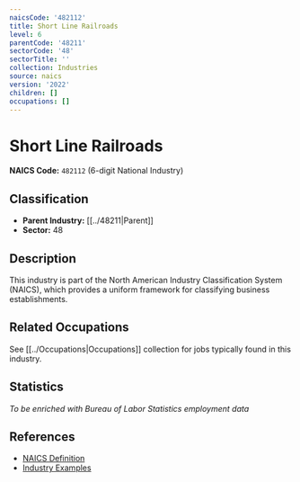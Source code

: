 ```yaml
---
naicsCode: '482112'
title: Short Line Railroads
level: 6
parentCode: '48211'
sectorCode: '48'
sectorTitle: ''
collection: Industries
source: naics
version: '2022'
children: []
occupations: []
---
```

# Short Line Railroads

**NAICS Code:** `482112` (6-digit National Industry)

## Classification

- **Parent Industry:** [[../48211|Parent]]
- **Sector:** 48

## Description

This industry is part of the North American Industry Classification System (NAICS), which provides a uniform framework for classifying business establishments.

## Related Occupations

See [[../Occupations|Occupations]] collection for jobs typically found in this industry.

## Statistics

*To be enriched with Bureau of Labor Statistics employment data*

## References

- [NAICS Definition](https://www.census.gov/naics/)
- [Industry Examples](https://www.census.gov/naics/2022NAICS/)
